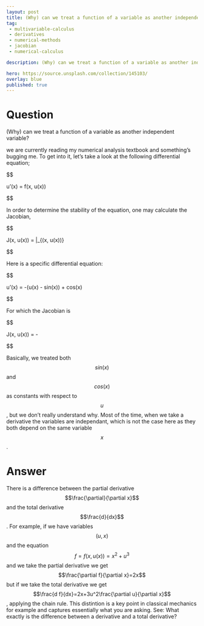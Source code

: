 ---
layout: post
title: (Why) can we treat a function of a variable as another independent variable
tag:
 - multivariable-calculus
 - derivatives
 - numerical-methods
 - jacobian
 - numerical-calculus

description: (Why) can we treat a function of a variable as another independent variable

hero: https://source.unsplash.com/collection/145103/
overlay: blue 
published: true
---

# Question 

(Why) can we treat a function of a variable as another independent variable?

<!--break-->


we are  currently reading my numerical analysis textbook and something's bugging me.
 To get into it, let's take a look at the following differential equation;


$$

u'(x) = f(x, u(x))

$$


In order to determine the stability of the equation, one may calculate the Jacobian,


$$

J(x, u(x)) = \frac{\partial f}{\partial u}\|_{(x, u(x))}

$$


Here is a specific differential equation:


$$

u'(x) = -\alpha(u(x) - sin(x)) + cos(x)

$$


For which the Jacobian is


$$

J(x, u(x)) = -\alpha

$$


Basically, we treated both $$sin(x)$$ and $$cos(x)$$ as constants with respect to $$u$$, but we don't really understand why.
 Most of the time, when we take a derivative the variables are independant, which is not the case here as they both depend on the same variable $$x$$.


# Answer 


There is a difference between the partial derivative $$\frac{\partial}{\partial x}$$ and the total derivative $$\frac{d}{dx}$$. For example, if we have variables $$(u,x)$$ and the equation $$f=f(x,u(x))=x^2+u^3$$ and we take the partial derivative we get $$\frac{\partial f}{\partial x}=2x$$ but if we take the total derivative we get $$\frac{d f}{dx}=2x+3u^2\frac{\partial u}{\partial x}$$, applying the chain rule. This distintion is a key point in classical mechanics for example and captures essentially what you are asking.
See: What exactly is the difference between a derivative and a total derivative?

